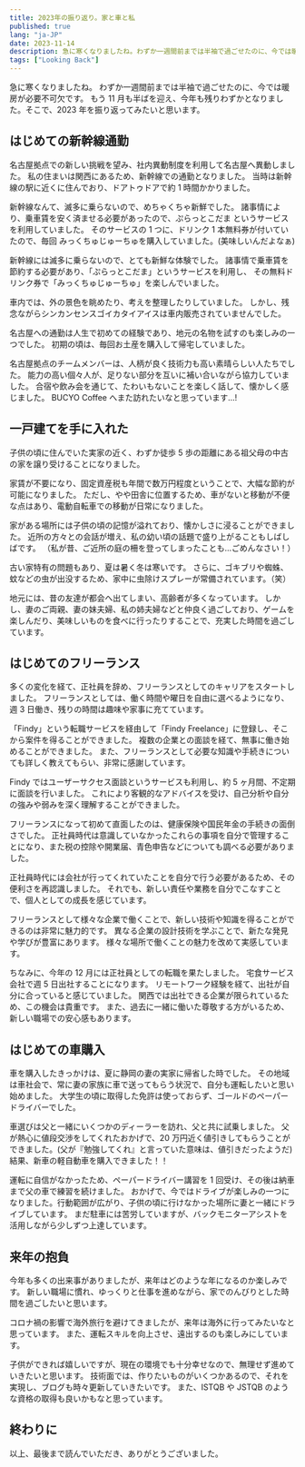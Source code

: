 ```yaml
---
title: 2023年の振り返り。家と車と私
published: true
lang: "ja-JP"
date: 2023-11-14
description: 急に寒くなりましたね。わずか一週間前までは半袖で過ごせたのに、今では暖房が必要不可欠です。もう 11 月も半ばを迎え、今年も残りわずかとなりました。そこで、2023 年を振り返ってみたいと思います。
tags: ["Looking Back"]
---
```


急に寒くなりましたね。
わずか一週間前までは半袖で過ごせたのに、今では暖房が必要不可欠です。
もう 11 月も半ばを迎え、今年も残りわずかとなりました。そこで、2023 年を振り返ってみたいと思います。

## はじめての新幹線通勤

名古屋拠点での新しい挑戦を望み、社内異動制度を利用して名古屋へ異動しました。
私の住まいは関西にあるため、新幹線での通勤となりました。
当時は新幹線の駅に近くに住んでおり、ドアトゥドアで約 1 時間かかりました。

新幹線なんて、滅多に乗らないので、めちゃくちゃ新鮮でした。
諸事情により、乗車賃を安く済ませる必要があったので、ぷらっとこだま というサービスを利用していました。
そのサービスの 1 つに、ドリンク 1 本無料券が付いていたので、毎回 みっくちゅじゅーちゅを購入していました。(美味しいんだよなぁ)

新幹線には滅多に乗らないので、とても新鮮な体験でした。
諸事情で乗車賃を節約する必要があり、「ぷらっとこだま」というサービスを利用し、
その無料ドリンク券で「みっくちゅじゅーちゅ」を楽しんでいました。

車内では、外の景色を眺めたり、考えを整理したりしていました。
しかし、残念ながらシンカンセンスゴイカタイアイスは車内販売されていませんでした。

名古屋への通勤は人生で初めての経験であり、地元の名物を試すのも楽しみの一つでした。
初期の頃は、毎回お土産を購入して帰宅していました。

名古屋拠点のチームメンバーは、人柄が良く技術力も高い素晴らしい人たちでした。
能力の高い個々人が、足りない部分を互いに補い合いながら協力していました。
合宿や飲み会を通じて、たわいもないことを楽しく話して、懐かしく感じました。
BUCYO Coffee へまた訪れたいなと思っています...!

## 一戸建てを手に入れた

子供の頃に住んでいた実家の近く、わずか徒歩 5 歩の距離にある祖父母の中古の家を譲り受けることになりました。

家賃が不要になり、固定資産税も年間で数万円程度ということで、大幅な節約が可能になりました。
ただし、やや田舎に位置するため、車がないと移動が不便な点はあり、電動自転車での移動が日常になりました。

家がある場所には子供の頃の記憶が溢れており、懐かしさに浸ることができました。
近所の方々との会話が増え、私の幼い頃の話題で盛り上がることもしばしばです。
（私が昔、ご近所の庭の柵を登ってしまったことも...ごめんなさい！）

古い家特有の問題もあり、夏は暑く冬は寒いです。
さらに、ゴキブリや蜘蛛、蚊などの虫が出没するため、家中に虫除けスプレーが常備されています。（笑）

地元には、昔の友達が都会へ出てしまい、高齢者が多くなっています。
しかし、妻のご両親、妻の妹夫婦、私の姉夫婦などと仲良く過ごしており、ゲームを楽しんだり、美味しいものを食べに行ったりすることで、充実した時間を過ごしています。

## はじめてのフリーランス

多くの変化を経て、正社員を辞め、フリーランスとしてのキャリアをスタートしました。
フリーランスとしては、働く時間や曜日を自由に選べるようになり、週 3 日働き、残りの時間は趣味や家事に充てています。

「Findy」という転職サービスを経由して「Findy Freelance」に登録し、そこから案件を得ることができました。
複数の企業との面談を経て、無事に働き始めることができました。
また、フリーランスとして必要な知識や手続きについても詳しく教えてもらい、非常に感謝しています。

Findy ではユーザーサクセス面談というサービスも利用し、約 5 ヶ月間、不定期に面談を行いました。
これにより客観的なアドバイスを受け、自己分析や自分の強みや弱みを深く理解することができました。

フリーランスになって初めて直面したのは、健康保険や国民年金の手続きの面倒さでした。
正社員時代は意識していなかったこれらの事項を自分で管理することになり、また税の控除や開業届、青色申告などについても調べる必要がありました。

正社員時代には会社が行ってくれていたことを自分で行う必要があるため、その便利さを再認識しました。
それでも、新しい責任や業務を自分でこなすことで、個人としての成長を感じています。

フリーランスとして様々な企業で働くことで、新しい技術や知識を得ることができるのは非常に魅力的です。
異なる企業の設計技術を学ぶことで、新たな発見や学びが豊富にあります。
様々な場所で働くことの魅力を改めて実感しています。

ちなみに、今年の 12 月には正社員としての転職を果たしました。
宅食サービス会社で週 5 日出社することになります。
リモートワーク経験を経て、出社が自分に合っていると感じていました。
関西では出社できる企業が限られているため、この機会は貴重です。
また、過去に一緒に働いた尊敬する方がいるため、新しい職場での安心感もあります。

## はじめての車購入

車を購入したきっかけは、夏に静岡の妻の実家に帰省した時でした。
その地域は車社会で、常に妻の家族に車で送ってもらう状況で、自分も運転したいと思い始めました。
大学生の頃に取得した免許は使っておらず、ゴールドのペーパードライバーでした。

車選びは父と一緒にいくつかのディーラーを訪れ、父と共に試乗しました。
父が熱心に値段交渉をしてくれたおかげで、20 万円近く値引きしてもらうことができました。(父が『勉強してくれ』と言っていた意味は、値引きだったようだ)
結果、新車の軽自動車を購入できました！！

運転に自信がなかったため、ペーパードライバー講習を 1 回受け、その後は納車まで父の車で練習を続けました。
おかげで、今ではドライブが楽しみの一つになりました。行動範囲が広がり、子供の頃に行けなかった場所に妻と一緒にドライブしています。
まだ駐車には苦労していますが、バックモニターアシストを活用しながら少しずつ上達しています。

## 来年の抱負

今年も多くの出来事がありましたが、来年はどのような年になるのか楽しみです。
新しい職場に慣れ、ゆっくりと仕事を進めながら、家でのんびりとした時間を過ごしたいと思います。

コロナ禍の影響で海外旅行を避けてきましたが、来年は海外に行ってみたいなと思っています。
また、運転スキルを向上させ、遠出するのも楽しみにしています。

子供ができれば嬉しいですが、現在の環境でも十分幸せなので、無理せず進めていきたいと思います。
技術面では、作りたいものがいくつかあるので、それを実現し、ブログも時々更新していきたいです。
また、ISTQB や JSTQB のような資格の取得も良いかもなと思っています。

## 終わりに

以上、最後まで読んでいただき、ありがとうございました。
